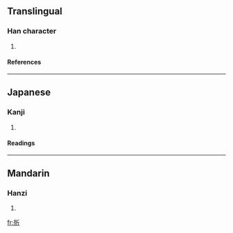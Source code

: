 ==Translingual==

===Han character===
{{Han char|rn=78|rad=歹|as=04|sn=8|four=|canj=一弓竹一中 (MNHML)}}

# {{defn|Han}}

====References====
{{Han ref|kx=0579.130|dkj=16382|dj=0971.160|hdz=21382.110|uh=6B7D|ud=27517}}

----
==Japanese==
===Kanji===
{{ja-kanji|grade=}}
# {{defn|Japanese}} 
====Readings====
{{ja-readings|on=[[せつ]] (setsu), [[せち]] (sechi)|kun=[[わかじに]] (wakajini)}}

----
==Mandarin==
===Hanzi===
{{cmn-hanzi|pin=[[zhé]] ([[zhe2]])|wg=che<sup>2</sup>}}
# {{defn|Mandarin}}

[[fr:歽]]